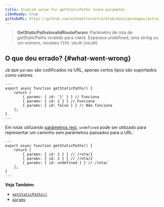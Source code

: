 ```yaml
---
title: Invalid value for getStaticPaths route parameter.
i18nReady: true
githubURL: https://github.com/withastro/astro/blob/main/packages/astro/src/core/errors/errors-data.ts
---
```


> **GetStaticPathsInvalidRouteParam**: Parâmetro de rota de getStaticPaths inválido para `CHAVE`. Esperava undefined, uma string ou um número, recebeu `TIPO_VALOR` (`VALOR`)

## O que deu errado? \{#what-went-wrong\}

Já que `params` são codificados na URL, apenas certos tipos são suportados como valores.

```astro title="/rota/[id].astro"
---
export async function getStaticPaths() {
	return [
		{ params: { id: '1' } } // Funciona
		{ params: { id: 2 } } // Funciona
		{ params: { id: false } } // Não funciona
	];
}
---
```

Em rotas utilizando [parâmetros rest](/pt-br/guides/routing/#parâmetros-rest), `undefined` pode ser utilizado para representar um caminho sem parâmetros passados para a URL:

```astro title="/rota/[...id].astro"
---
export async function getStaticPaths() {
	return [
		{ params: { id: 1 } } // /rota/1
		{ params: { id: 2 } } // /rota/2
		{ params: { id: undefined } } // /rota/
	];
}
---
```

**Veja Também:**
-  [`getStaticPaths()`](/pt-br/reference/api-reference/#getstaticpaths)
-  [`params`](/pt-br/reference/api-reference/#params)
